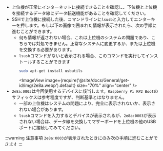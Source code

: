 * 上位機が正常にインターネットに接続できることを確認し、下位機と上位機を接続するデータ線にデータ転送機能があることを確認してください。
* SSHで上位機に接続した後、コマンドラインに`lsusb`と入力してエンターキーを押します。もし以下の画像で囲まれた情報が表示されたら、次の手順に進むことができます。
    * 何も情報が返されない場合、これは上位機のシステムの問題であり、こちらでは対処できません。正常なシステムに変更するか、または上位機を交換する必要があります。
    * `lsusb`コマンドがないと表示される場合、このコマンドを実行してインストールすることができます
        ```bash
        sudo apt-get install usbutils
        ```
        <ImageView image={require('@site/docs/General/get-id/img/2e8a.webp').default} size="70%" align="center" /> 
* `2e8a:0003`は今回使用するデバイスに該当します。`Raspberry Pi RP2 Boot`のサフィックスは参考程度ですが、判断基準とはなりません。
    * 一部の上位機はシステムの問題により、完全に表示されないか、表示されない場合があります。
    * `lsusb`コマンドを入力するとデバイスが表示されるが、`2e8a:0003`が表示されない場合は、データ線を交換してマザーボードを上位機の他のUSBポートに接続してみてください。

:::warning 注意事項
    `2e8a:0003`が表示されたときにのみ次の手順に進むことができます
:::
